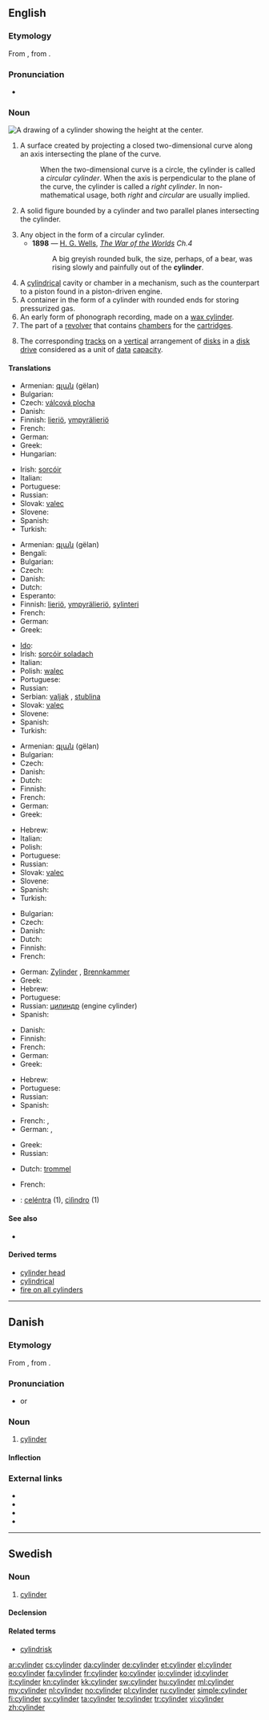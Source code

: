 ==English==

===Etymology===
From {{etyl|la|en}} {{term|cylindrus|lang=la}}, from {{etyl|grc|en}} {{term|κύλινδρος|tr=kulindros|lang=grc|sc=polytonic}}.

===Pronunciation===
* {{audio|en-us-cylinder.ogg|Audio (US)}}

===Noun===
[[Image:Cylinder geometry.svg|thumb|right|A drawing of a cylinder showing the height at the center.]]
{{en-noun}}

# {{geometry}} A surface created by projecting a closed two-dimensional curve along an axis intersecting the plane of the curve.
#: When the two-dimensional curve is a circle, the cylinder is called a ''circular cylinder''. When the axis is perpendicular to the plane of the curve, the cylinder is called a ''right cylinder''.  In non-mathematical usage, both ''right'' and ''circular'' are usually implied.
# {{geometry}} A solid figure bounded by a cylinder and two parallel planes intersecting the cylinder.
# Any object in the form of a circular cylinder.
#* '''1898''' — [[w:H. G. Wells|H. G. Wells]], ''[http://en.wikisource.org/wiki/The_War_of_the_Worlds The War of the Worlds] Ch.4''
#*: A big greyish rounded bulk, the size, perhaps, of a bear, was rising slowly and painfully out of the '''cylinder'''.
# A [[cylindrical]] cavity or chamber in a mechanism, such as the counterpart to a piston found in a piston-driven engine.
# A container in the form of a cylinder with rounded ends for storing pressurized gas.
# An early form of phonograph recording, made on a [[wax cylinder]].
# The part of a [[revolver]] that contains [[chamber]]s for the [[cartridge]]s.
#{{computing}} The corresponding [[track]]s on a [[vertical]] arrangement of [[disk]]s in a [[disk drive]] considered as a unit of [[data]] [[capacity]].

====Translations====
{{trans-top|geometry: surface}}
* Armenian: [[գլան]] (gëlan)
* Bulgarian: {{t|bg|цилиндър|m}}
* Czech: [[válcová plocha]] {{f}}
* Danish: {{t+|da|cylinder|c}}
* Finnish: [[lieriö]], [[ympyrälieriö]]
* French: {{t+|fr|cylindre|m}}
* German: {{t+|de|Zylinder|m}}
* Greek: {{t|el|κύλινδρος|m|tr=kýlindros}}
* Hungarian: {{t+|hu|henger}}
{{trans-mid}}
* Irish: [[sorcóir]] {{m}}
* Italian: {{t+|it|cilindro|m}}
* Portuguese: {{t+|pt|cilindro|m}}
* Russian: {{t+|ru|цилиндр|m}}
* Slovak: [[valec]] {{m}}
* Slovene: {{t+|sl|valj|m}}
* Spanish: {{t-|es|cilindro|m}}
* Turkish: {{t+|tr|silindir}}
{{trans-bottom}}

{{trans-top|geometry: solid}}
* Armenian: [[գլան]] (gëlan)
* Bengali: {{t|bn|বেলন}}
* Bulgarian: {{t|bg|цилиндър|m}}
* Czech: {{t+|cs|válec|m}}
* Danish: {{t+|da|cylinder|c}}
* Dutch: {{t+|nl|cilinder|m}}
* Esperanto: {{t-|eo|cilindro|xs=Esperanto}}
* Finnish: [[lieriö]], [[ympyrälieriö]], [[sylinteri]]
* French: {{t+|fr|cylindre|m}}
* German: {{t+|de|Zylinder|m}}
* Greek: {{t|el|κύλινδρος|m|tr=kýlindros}}
{{trans-mid}}
* [[Ido]]: {{t+|io|cilindro|xs=Ido}}
* Irish: [[sorcóir soladach]] {{m}}
* Italian: {{t+|it|cilindro|m}}
* Polish: [[walec]] {{m}}
* Portuguese: {{t+|pt|cilindro|m}}
* Russian: {{t+|ru|цилиндр|m}}
* Serbian: [[valjak]] {{m}}, [[stublina]] {{f}}
* Slovak: [[valec]] {{m}}
* Slovene: {{t+|sl|valj|m}}
* Spanish: {{t-|es|cilindro|m}}
* Turkish: {{t+|tr|silindir}}
{{trans-bottom}}

{{trans-top|any cylindrical object}}
* Armenian: [[գլան]] (gëlan)
* Bulgarian: {{t|bg|валяк|m}}
* Czech: {{t+|cs|válec|m}}
* Danish: {{t+|da|cylinder|c}}
* Dutch: {{t+|nl|cilinder|m}}
* Finnish: {{t-|fi|sylinteri}}
* French: {{t+|fr|cylindre|m}}
* German: {{t+|de|Zylinder|m}}
* Greek: {{t|el|κύλινδρος|m|tr=kýlindros}}
{{trans-mid}}
* Hebrew: {{t+|he|גליל|tr=ga'lil}}
* Italian: {{t+|it|cilindro|m}}
* Polish: {{t|pl|cylinder|m}}
* Portuguese: {{t+|pt|cilindro|m}}
* Russian: {{t+|ru|цилиндр|m}}
* Slovak: [[valec]] {{m}}
* Slovene: {{t+|sl|valj|m}}
* Spanish: {{t-|es|cilindro|m}}
* Turkish: {{t+|tr|silindir}}
{{trans-bottom}}

{{trans-top|cavity or chamber}}
* Bulgarian: {{t|bg|цилиндър|m}}
* Czech: {{t+|cs|válec|m}}
* Danish: {{t+|da|cylinder|c}}
* Dutch: {{t+|nl|cilinder|m}}
* Finnish: {{t-|fi|sylinteri}}
* French: {{t+|fr|cylindre|m}}
{{trans-mid}}
* German: [[Zylinder]] {{m}}, [[Brennkammer]] {{m}}
* Greek: {{t|el|κύλινδρος|m|tr=kýlindros}}
* Hebrew: {{t+|he|גליל|tr=ga'lil}}
* Portuguese: {{t+|pt|cilindro|m}}
* Russian: [[цилиндр]] {{m}} (engine cylinder)
* Spanish: {{t-|es|cilindro|m}}
{{trans-bottom}}

{{trans-top|container}}
* Danish: {{t+|da|cylinder|c}}
* Finnish: {{t-|fi|sylinteri}}
* French: {{t+|fr|bonbonne|f}}
* German: {{t+|de|Zylinder|m}}
* Greek: {{t|el|κύλινδρος|m|tr=kýlindros}}
{{trans-mid}}
* Hebrew: {{t+|he|גליל|tr=ga'lil}}
* Portuguese: {{t+|pt|cilindro|m}}
* Russian: {{t+|ru|баллон|m}}
* Spanish: {{t-|es|cilindro|m}}
{{trans-bottom}}

{{trans-top|recording}}
* French: {{t|fr|cylindre phonographique|m}}, {{t|fr|cylindre|m}}
* German: {{t+|de|Rolle|f}}, {{t+|de|Zylinder|m}}
{{trans-mid}}
* Greek: {{t|el|κύλινδρος|m|tr=kýlindros}}
* Russian: {{t+|ru|цилиндр|m}}
{{trans-bottom}}

{{trans-top|part of a revolver which contains chambers for rounds}}
* Dutch: [[trommel]] {{f|m}}
{{trans-mid}}
* French: {{t|fr|barillet|m}}
{{trans-bottom}}

{{checktrans}}

* {{ttbc|nap}}: [[celéntra]] (1), [[cìlìndro]] (1)

====See also====
* {{pedialite}}

====Derived terms====
* [[cylinder head]]
* [[cylindrical]]
* [[fire on all cylinders]]

----

==Danish==

===Etymology===
From {{etyl|la|da}} {{term|cylindrus|lang=la}}, from {{etyl|grc|da}} {{term|κύλινδρος|tr=kulindros|lang=grc|sc=polytonic}}.

===Pronunciation===
* {{IPA|/sylenər/|[syˈlenˀɐ]|lang=da}} or {{IPA|/sylendər/|[syˈlenˀd̥ɐ]|lang=da}}

===Noun===
{{da-noun|en|e|pl-indef-2=cylindre}}

# [[#English|cylinder]]

====Inflection====
{{da-noun-infl|en|e|ne|pl-indef-2=cylindre|pl-def-2=cylindrene}}

===External links===
* {{pedialite|lang=da}}
* {{pedialite|Cylinder (geometri)|lang=da}}
* {{pedialite|Cylinder (fluidmekanik)|lang=da}}
* {{pedialite|Cylinder (motordel)|lang=da}}

----

==Swedish==
{{wikipedia|lang=sv}}

===Noun===
{{sv-noun|g=c}}

# {{geometry|lang=sv}} [[#English|cylinder]]

====Declension====
{{sv-noun-irreg-c|2=cylindern|3=cylindrar|4=cylindrarna}}

====Related terms====
* [[cylindrisk]]

[[ar:cylinder]]
[[cs:cylinder]]
[[da:cylinder]]
[[de:cylinder]]
[[et:cylinder]]
[[el:cylinder]]
[[eo:cylinder]]
[[fa:cylinder]]
[[fr:cylinder]]
[[ko:cylinder]]
[[io:cylinder]]
[[id:cylinder]]
[[it:cylinder]]
[[kn:cylinder]]
[[kk:cylinder]]
[[sw:cylinder]]
[[hu:cylinder]]
[[ml:cylinder]]
[[my:cylinder]]
[[nl:cylinder]]
[[no:cylinder]]
[[pl:cylinder]]
[[ru:cylinder]]
[[simple:cylinder]]
[[fi:cylinder]]
[[sv:cylinder]]
[[ta:cylinder]]
[[te:cylinder]]
[[tr:cylinder]]
[[vi:cylinder]]
[[zh:cylinder]]